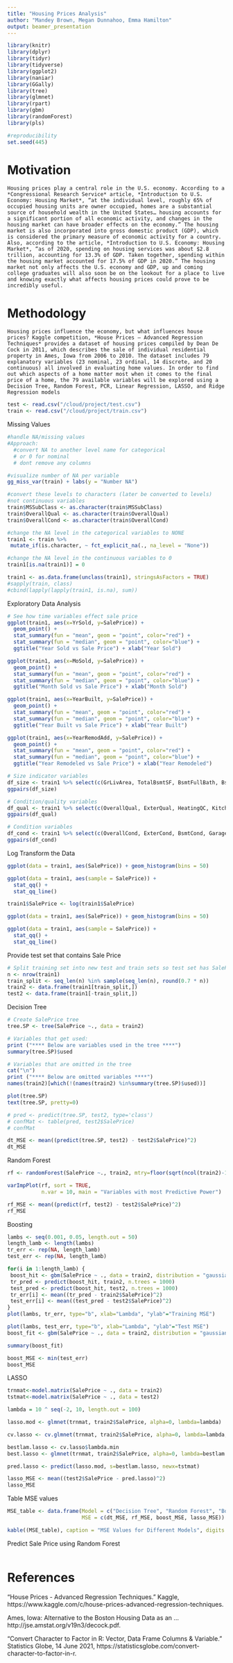 ```yaml
---
title: "Housing Prices Analysis"
author: "Mandey Brown, Megan Dunnahoo, Emma Hamilton"
output: beamer_presentation
---
```


```r
library(knitr)
library(dplyr)
library(tidyr)
library(tidyverse)
library(ggplot2)
library(naniar)
library(GGally)
library(tree)
library(glmnet)
library(rpart)
library(gbm)
library(randomForest)
library(pls)

```

```r
#reproducibility
set.seed(445)
```

# Motivation
	Housing prices play a central role in the U.S. economy. According to a *Congressional Research Service* article, *Introduction to U.S. Economy: Housing Market*, “at the individual level, roughly 65% of occupied housing units are owner occupied, homes are a substantial source of household wealth in the United States… housing accounts for a significant portion of all economic activity, and changes in the housing market can have broader effects on the economy.” The housing market is also incorporated into gross domestic product (GDP), which is considered the primary measure of economic activity for a country. Also, according to the article, *Introduction to U.S. Economy: Housing Market*, “as of 2020, spending on housing services was about $2.8 trillion, accounting for 13.3% of GDP. Taken together, spending within the housing market accounted for 17.5% of GDP in 2020.” The housing market not only affects the U.S. economy and GDP, up and coming college graduates will also soon be on the lookout for a place to live and knowing exactly what affects housing prices could prove to be incredibly useful.  

# Methodology 
	Housing prices influence the economy, but what influences house prices? Kaggle competition, *House Prices – Advanced Regression Techniques* provides a dataset of housing prices compiled by Dean De Cock in 2011, which describes the sale of individual residential property in Ames, Iowa from 2006 to 2010. The dataset includes 79 explanatory variables (23 nominal, 23 ordinal, 14 discrete, and 20 continuous) all involved in evaluating home values. In order to find out which aspects of a home matter most when it comes to the final price of a home, the 79 available variables will be explored using a Decision Tree, Random Forest, PCR, Linear Regression, LASSO, and Ridge Regression models
 

```r
test <- read.csv("/cloud/project/test.csv")
train <- read.csv("/cloud/project/train.csv")
```

Missing Values

```r
#handle NA/missing values
#Approach:
  #convert NA to another level name for categorical 
  # or 0 for nominal 
  # dont remove any columns

#visualize number of NA per variable
gg_miss_var(train) + labs(y = "Number NA")

#convert these levels to characters (later be converted to levels)
#not continuous variables
train$MSSubClass <- as.character(train$MSSubClass)
train$OverallQual <- as.character(train$OverallQual)
train$OverallCond <- as.character(train$OverallCond)

#change the NA level in the categorical variables to NONE
train1 <- train %>%
 mutate_if(is.character, ~ fct_explicit_na(., na_level = "None"))

#change the NA level in the continuous variables to 0
train1[is.na(train1)] = 0

train1 <- as.data.frame(unclass(train1), stringsAsFactors = TRUE)
#sapply(train, class)
#cbind(lapply(lapply(train1, is.na), sum))

```

Exploratory Data Analysis

```r
# See how time variables effect sale price
ggplot(train1, aes(x=YrSold, y=SalePrice)) +
  geom_point() +
  stat_summary(fun = "mean", geom = "point", color="red") +
  stat_summary(fun = "median", geom = "point", color="blue") +
  ggtitle("Year Sold vs Sale Price") + xlab("Year Sold")

ggplot(train1, aes(x=MoSold, y=SalePrice)) +
  geom_point() +
  stat_summary(fun = "mean", geom = "point", color="red") +
  stat_summary(fun = "median", geom = "point", color="blue") +
  ggtitle("Month Sold vs Sale Price") + xlab("Month Sold")

ggplot(train1, aes(x=YearBuilt, y=SalePrice)) +
  geom_point() +
  stat_summary(fun = "mean", geom = "point", color="red") +
  stat_summary(fun = "median", geom = "point", color="blue") +
  ggtitle("Year Built vs Sale Price") + xlab("Year Built")

ggplot(train1, aes(x=YearRemodAdd, y=SalePrice)) +
  geom_point() +
  stat_summary(fun = "mean", geom = "point", color="red") +
  stat_summary(fun = "median", geom = "point", color="blue") +
  ggtitle("Year Remodeled vs Sale Price") + xlab("Year Remodeled")

# Size indicator variables
df_size <- train1 %>% select(c(GrLivArea, TotalBsmtSF, BsmtFullBath, BsmtHalfBath, TotRmsAbvGrd, FullBath, HalfBath, BedroomAbvGr, KitchenAbvGr, GarageArea, SalePrice))
ggpairs(df_size)

# Condition/quality variables
df_qual <- train1 %>% select(c(OverallQual, ExterQual, HeatingQC, KitchenQual, BsmtQual, GarageQual, SalePrice))
ggpairs(df_qual)

# Condition variables
df_cond <- train1 %>% select(c(OverallCond, ExterCond, BsmtCond, GarageCond, SalePrice))
ggpairs(df_cond)

```

Log Transform the Data

```r
ggplot(data = train1, aes(SalePrice)) + geom_histogram(bins = 50)

ggplot(data = train1, aes(sample = SalePrice)) + 
  stat_qq() +
  stat_qq_line()

train1$SalePrice <- log(train1$SalePrice)

ggplot(data = train1, aes(SalePrice)) + geom_histogram(bins = 50)

ggplot(data = train1, aes(sample = SalePrice)) + 
  stat_qq() +
  stat_qq_line()

```

Provide test set that contains Sale Price

```r
# Split training set into new test and train sets so test set has SalePrice
n <- nrow(train1)
train_split <- seq_len(n) %in% sample(seq_len(n), round(0.7 * n))
train2 <- data.frame(train1[train_split,])
test2 <- data.frame(train1[-train_split,])

```

Decision Tree

```r
# Create SalePrice tree
tree.SP <- tree(SalePrice ~., data = train2)

# Variables that get used:
print ("**** Below are variables used in the tree ****")
summary(tree.SP)$used

# Variables that are omitted in the tree
cat("\n")
print ("**** Below are omitted variables ****")
names(train2)[which(!(names(train2) %in%summary(tree.SP)$used))]

plot(tree.SP)
text(tree.SP, pretty=0)

# pred <- predict(tree.SP, test2, type='class')
# confMat <- table(pred, test2$SalePrice)
# confMat

dt_MSE <- mean((predict(tree.SP, test2) - test2$SalePrice)^2)
dt_MSE

```


Random Forest

```r
rf <- randomForest(SalePrice ~., train2, mtry=floor(sqrt(ncol(train2)-1)), importance=TRUE)

varImpPlot(rf, sort = TRUE, 
           n.var = 10, main = "Variables with most Predictive Power")

rf_MSE <- mean((predict(rf, test2) - test2$SalePrice)^2)
rf_MSE

```


Boosting

```r
lambs <- seq(0.001, 0.05, length.out = 50)
length_lamb <- length(lambs)
tr_err <- rep(NA, length_lamb)
test_err <- rep(NA, length_lamb)

for(i in 1:length_lamb) {
 boost_hit <- gbm(SalePrice ~ ., data = train2, distribution = "gaussian", n.trees = 1000, shrinkage = lambs[i], verbose=F)
 tr_pred <- predict(boost_hit, train2, n.trees = 1000)
 test_pred <- predict(boost_hit, test2, n.trees = 1000)
 tr_err[i] <- mean((tr_pred - train2$SalePrice)^2)
 test_err[i] <- mean((test_pred - test2$SalePrice)^2)
}
plot(lambs, tr_err, type="b", xlab="Lambda", "ylab"="Training MSE")

plot(lambs, test_err, type="b", xlab="Lambda", "ylab"="Test MSE")
boost_fit <- gbm(SalePrice ~ ., data = train2, distribution = "gaussian", n.trees = 1000, shrinkage = lambs[which.min(test_err)])

summary(boost_fit)

boost_MSE <- min(test_err)
boost_MSE

```


LASSO

```r
trnmat<-model.matrix(SalePrice ~ ., data = train2)
tstmat<-model.matrix(SalePrice ~ ., data = test2)

lambda = 10 ^ seq(-2, 10, length.out = 100)

lasso.mod <- glmnet(trnmat, train2$SalePrice, alpha=0, lambda=lambda)

cv.lasso <- cv.glmnet(trnmat, train2$SalePrice, alpha=0, lambda=lambda, folds = 10)

bestlam.lasso <- cv.lasso$lambda.min
best.lasso <- glmnet(trnmat, train2$SalePrice, alpha=0, lambda=bestlam.lasso)

pred.lasso <- predict(lasso.mod, s=bestlam.lasso, newx=tstmat)

lasso_MSE <- mean((test2$SalePrice - pred.lasso)^2)
lasso_MSE

```

Table MSE values

```r
MSE_table <- data.frame(Model = c("Decision Tree", "Random Forest", "Boosted Forest", "LASSO"), 
                        MSE = c(dt_MSE, rf_MSE, boost_MSE, lasso_MSE))

kable((MSE_table), caption = "MSE Values for Different Models", digits = 4)
```


Predict Sale Price using Random Forest
```r

```



# References

“House Prices - Advanced Regression Techniques.” Kaggle, https://www.kaggle.com/c/house-prices-advanced-regression-techniques. 

Ames, Iowa: Alternative to the Boston Housing Data as an ... http://jse.amstat.org/v19n3/decock.pdf. 

“Convert Character to Factor in R: Vector, Data Frame Columns &amp; Variable.” Statistics Globe, 14 June 2021, https://statisticsglobe.com/convert-character-to-factor-in-r. 